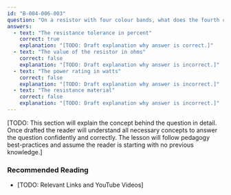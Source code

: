 ```yaml
---
id: "B-004-006-003"
question: "On a resistor with four colour bands, what does the fourth colour band indicate?"
answers:
  - text: "The resistance tolerance in percent"
    correct: true
    explanation: "[TODO: Draft explanation why answer is correct.]"
  - text: "The value of the resistor in ohms"
    correct: false
    explanation: "[TODO: Draft explanation why answer is incorrect.]"
  - text: "The power rating in watts"
    correct: false
    explanation: "[TODO: Draft explanation why answer is incorrect.]"
  - text: "The resistance material"
    correct: false
    explanation: "[TODO: Draft explanation why answer is incorrect.]"
---
```


[TODO: This section will explain the concept behind the question in detail. Once drafted the reader will understand all necessary concepts to answer the question confidently and correctly. The lesson will follow pedagogy best-practices and assume the reader is starting with no previous knowledge.]

### Recommended Reading

- [TODO: Relevant Links and YouTube Videos]
